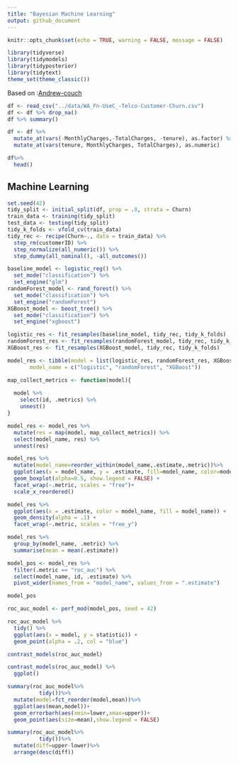 ```yaml
---
title: "Bayesian Machine Learning"
output: github_document
---
```


```r
knitr::opts_chunk$set(echo = TRUE, warning = FALSE, message = FALSE)
```

```r
library(tidyverse)
library(tidymodels)
library(tidyposterior)
library(tidytext)
theme_set(theme_classic())
```


Based on :[Andrew-couch](https://github.com/andrew-couch/Tidy-Tuesday/blob/master/TidyTuesdayModelEval.Rmd)


```r
df <- read_csv("../data/WA_Fn-UseC_-Telco-Customer-Churn.csv")
df <- df %>% drop_na()
df %>% summary()
```

```r
df <- df %>% 
  mutate_at(vars(-MonthlyCharges,-TotalCharges, -tenure), as.factor) %>%
  mutate_at(vars(tenure, MonthlyCharges, TotalCharges), as.numeric)

df%>%
  head()
```
## Machine Learning


```r
set.seed(42)
tidy_split <- initial_split(df, prop = .8, strata = Churn)
train_data <- training(tidy_split)
test_data <- testing(tidy_split)
tidy_k_folds <- vfold_cv(train_data)
tidy_rec <- recipe(Churn~., data = train_data) %>% 
  step_rm(customerID) %>% 
  step_normalize(all_numeric()) %>% 
  step_dummy(all_nominal(), -all_outcomes())
```



```r
baseline_model <- logistic_reg() %>% 
  set_mode("classification") %>% 
  set_engine("glm")
randomForest_model <- rand_forest() %>% 
  set_mode("classification") %>% 
  set_engine("randomForest")
XGBoost_model <- boost_tree() %>% 
  set_mode("classification") %>% 
  set_engine("xgboost")

logistic_res <- fit_resamples(baseline_model, tidy_rec, tidy_k_folds)
randomForest_res <- fit_resamples(randomForest_model, tidy_rec, tidy_k_folds)
XGBoost_res <- fit_resamples(XGBoost_model, tidy_rec, tidy_k_folds)

model_res <- tibble(model = list(logistic_res, randomForest_res, XGBoost_res),
       model_name = c("logistic", "randomForest", "XGBoost"))

map_collect_metrics <- function(model){
  
  model %>% 
    select(id, .metrics) %>% 
    unnest()
}

model_res <- model_res %>% 
  mutate(res = map(model, map_collect_metrics)) %>% 
  select(model_name, res) %>% 
  unnest(res)
```



```r
model_res %>% 
  mutate(model_name=reorder_within(model_name,.estimate,.metric))%>%
  ggplot(aes(x = model_name, y = .estimate, fill=model_name, color=model_name)) + 
  geom_boxplot(alpha=0.5, show.legend = FALSE) + 
  facet_wrap(~.metric, scales = "free")+
  scale_x_reordered()
```

```r
model_res %>% 
  ggplot(aes(x = .estimate, color = model_name, fill = model_name)) + 
  geom_density(alpha = .1) + 
  facet_wrap(~.metric, scales = "free_y")
```


```r
model_res %>% 
  group_by(model_name, .metric) %>% 
  summarise(mean = mean(.estimate))
```

```r
model_pos <- model_res %>% 
  filter(.metric == "roc_auc") %>% 
  select(model_name, id, .estimate) %>% 
  pivot_wider(names_from = "model_name", values_from = ".estimate")

model_pos
```




```r
roc_auc_model <- perf_mod(model_pos, seed = 42)
```

```r
roc_auc_model %>% 
  tidy() %>% 
  ggplot(aes(x = model, y = statistic)) + 
  geom_point(alpha = .2, col = "blue")
```



```r
contrast_models(roc_auc_model)
```


```r
contrast_models(roc_auc_model) %>% 
  ggplot()
```



```r
summary(roc_auc_model%>%
          tidy())%>%
  mutate(model=fct_reorder(model,mean))%>%
  ggplot(aes(mean,model))+
  geom_errorbarh(aes(xmin=lower,xmax=upper))+
  geom_point(aes(size=mean),show.legend = FALSE)
```



```r
summary(roc_auc_model%>%
          tidy())%>%
  mutate(diff=upper-lower)%>%
  arrange(desc(diff))
```

